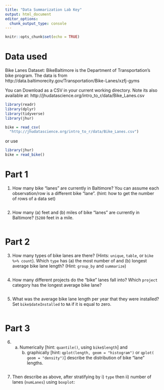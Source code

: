 ```yaml
---
title: "Data Summarization Lab Key"
output: html_document
editor_options: 
  chunk_output_type: console
---
```


```r
knitr::opts_chunk$set(echo = TRUE)
```



# Data used

Bike Lanes Dataset: BikeBaltimore is the Department of Transportation's bike program. 
The data is from http://data.baltimorecity.gov/Transportation/Bike-Lanes/xzfj-gyms

You can Download as a CSV in your current working directory.  Note its also available at: 	http://jhudatascience.org/intro_to_r/data/Bike_Lanes.csv 

```r
library(readr)
library(dplyr)
library(tidyverse)
library(jhur)

bike = read_csv(
  "http://jhudatascience.org/intro_to_r/data/Bike_Lanes.csv")
```


or use 
```r
library(jhur)
bike = read_bike()
```

# Part 1

1. How many bike "lanes" are currently in Baltimore?  You can assume each observation/row is a different bike "lane".  (hint: how to get the number of rows of a data set)
```r

```

2. How many (a) feet and (b) miles of bike "lanes" are currently in Baltimore? (`5280` feet in a mile.

```r

```

# Part 2

3. How many types of bike lanes are there?   (Hints: `unique`, `table`, or `bike %>% count`). Which `type` has (a) the most number of and (b) longest average bike lane length? (Hint: `group_by` and `summarize`)
   
```r



```


4. How many different projects do the "bike" lanes fall into? 
		Which `project` category has the longest average bike lane? 

```r



```

			  
5. What was the average bike lane length per year that they were installed? 
 Set `bike$dateInstalled` to `NA` if it is equal to zero.
```r



```

# Part 3

6. (a) Numerically [hint: `quantile()`, using `bike$length`] and 
		(b) graphically [hint: `qplot(length, geom = "histogram")` or `qplot( geom = "density")`] describe the distribution of bike "lane" lengths.
```r



```

7. Then describe as above, after stratifying by  i) `type` then ii) number of lanes (`numLanes`) using `boxplot`: 
```r



```

